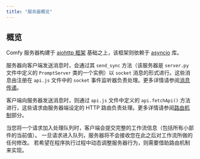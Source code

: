 ```yaml
---
title: "服务器概览"
---
```


## 概览

Comfy 服务器构建于 [aiohttp 框架](https://docs.aiohttp.org/) 基础之上，该框架则依赖于 [asyncio](https://pypi.org/project/asyncio/) 库。

服务器向客户端发送消息时，会通过其 `send_sync` 方法（该服务器是 `server.py` 文件中定义的 `PromptServer` 类的一个实例）以 `socket` 消息的形式进行。这些消息由注册在 `api.js` 文件中的 `socket` 事件监听器负责处理。更多详情请参阅[消息传递](/essentials/comfyui-server/comms_messages.mdx)。

客户端向服务器发送消息时，则通过 `api.js` 文件中定义的 `api.fetchApi()` 方法进行，这些请求由服务器端设定的 HTTP 路由负责处理。更多详情请参阅[路由机制](/essentials/comfyui-server/comms_routes.mdx)部分。

<Tip>当您将一个请求加入处理队列时，客户端会提交完整的工作流信息（包括所有小部件的当前值）。
一旦请求进入队列，服务器将不会接收您在此之后对工作流所做的任何修改。
若希望在程序执行过程中动态调整服务器行为，则需要借助路由机制来实现。</Tip>
